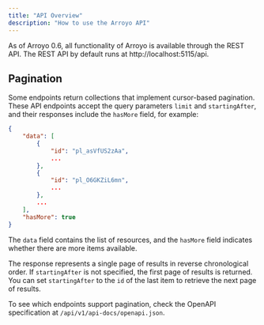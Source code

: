 ```yaml
---
title: "API Overview"
description: "How to use the Arroyo API"
---
```


As of Arroyo 0.6,
all functionality of Arroyo is available through the REST API.
The REST API by default runs at http://localhost:5115/api.

## Pagination

Some endpoints return collections that implement cursor-based pagination.
These API endpoints accept the query parameters `limit` and `startingAfter`,
and their responses include the `hasMore` field, for example:

```json
{
    "data": [
        {
            "id": "pl_asVfUS2zAa",
            ...
        },
        {
            "id": "pl_O6GKZiL6mn",
            ...
        },
        ...
    ],
    "hasMore": true
}
```

The `data` field contains the list of resources,
and the `hasMore` field indicates whether there are more items available.

The response represents a single page of results in reverse chronological order.
If `startingAfter` is not specified, the first page of results is returned.
You can set `startingAfter` to the `id` of the last item to retrieve the next page of results.

To see which endpoints support pagination,
check the OpenAPI specification at `/api/v1/api-docs/openapi.json`.
